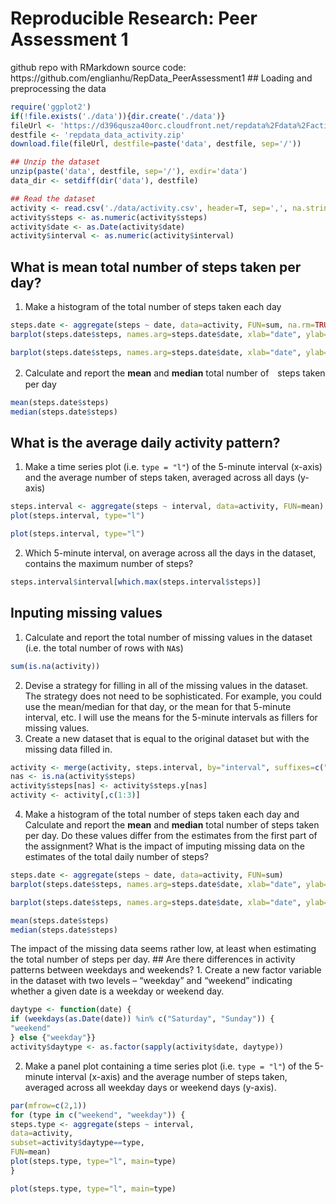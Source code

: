 Reproducible Research: Peer Assessment 1
========================================
github repo with RMarkdown source code:
https://github.com/englianhu/RepData_PeerAssessment1
## Loading and preprocessing the data
```r
require('ggplot2')
if(!file.exists('./data')){dir.create('./data')}
fileUrl <- 'https://d396qusza40orc.cloudfront.net/repdata%2Fdata%2Factivity.zip'
destfile <- 'repdata_data_activity.zip'
download.file(fileUrl, destfile=paste('data', destfile, sep='/'))

## Unzip the dataset
unzip(paste('data', destfile, sep='/'), exdir='data')
data_dir <- setdiff(dir('data'), destfile)

## Read the dataset
activity <- read.csv('./data/activity.csv', header=T, sep=',', na.strings='?', nrows=17568)
activity$steps <- as.numeric(activity$steps)
activity$date <- as.Date(activity$date)
activity$interval <- as.numeric(activity$interval)
```
## What is mean total number of steps taken per day?
1. Make a histogram of the total number of steps taken each day
```r
steps.date <- aggregate(steps ~ date, data=activity, FUN=sum, na.rm=TRUE)
barplot(steps.date$steps, names.arg=steps.date$date, xlab="date", ylab="steps")
```
```r
barplot(steps.date$steps, names.arg=steps.date$date, xlab="date", ylab="steps")
```

2. Calculate and report the **mean** and **median** total number of　steps taken per day
```r
mean(steps.date$steps)
median(steps.date$steps)
```
## What is the average daily activity pattern?
1. Make a time series plot (i.e. `type = "l"`) of the 5-minute
interval (x-axis) and the average number of steps taken, averaged
across all days (y-axis)
```r
steps.interval <- aggregate(steps ~ interval, data=activity, FUN=mean)
plot(steps.interval, type="l")
```
```r
plot(steps.interval, type="l")
```

2. Which 5-minute interval, on average across all the days in the
dataset, contains the maximum number of steps?
```r
steps.interval$interval[which.max(steps.interval$steps)]
```
## Inputing missing values
1. Calculate and report the total number of missing values in the
dataset (i.e. the total number of rows with `NA`s)
```r
sum(is.na(activity))
```
2. Devise a strategy for filling in all of the missing values in the
dataset. The strategy does not need to be sophisticated. For
example, you could use the mean/median for that day, or the mean
for that 5-minute interval, etc.
I will use the means for the 5-minute intervals as fillers for missing
values.
3. Create a new dataset that is equal to the original dataset but with
the missing data filled in.
```r
activity <- merge(activity, steps.interval, by="interval", suffixes=c("",".y"))
nas <- is.na(activity$steps)
activity$steps[nas] <- activity$steps.y[nas]
activity <- activity[,c(1:3)]
```
4. Make a histogram of the total number of steps taken each day and
Calculate and report the **mean** and **median** total number of
steps taken per day. Do these values differ from the estimates from
the first part of the assignment? What is the impact of imputing
missing data on the estimates of the total daily number of steps?
```r
steps.date <- aggregate(steps ~ date, data=activity, FUN=sum)
barplot(steps.date$steps, names.arg=steps.date$date, xlab="date", ylab="steps")
```
```r
barplot(steps.date$steps, names.arg=steps.date$date, xlab="date", ylab="steps")
```
```r
mean(steps.date$steps)
median(steps.date$steps)
```
The impact of the missing data seems rather low, at least when
estimating the total number of steps per day.
## Are there differences in activity patterns between weekdays and weekends?
1. Create a new factor variable in the dataset with two levels --
"weekday" and "weekend" indicating whether a given date is a
weekday or weekend day.
```r
daytype <- function(date) {
if (weekdays(as.Date(date)) %in% c("Saturday", "Sunday")) {
"weekend"
} else {"weekday"}}
activity$daytype <- as.factor(sapply(activity$date, daytype))
```
2. Make a panel plot containing a time series plot (i.e. `type = "l"`)
of the 5-minute interval (x-axis) and the average number of steps
taken, averaged across all weekday days or weekend days
(y-axis).
```r
par(mfrow=c(2,1))
for (type in c("weekend", "weekday")) {
steps.type <- aggregate(steps ~ interval,
data=activity,
subset=activity$daytype==type,
FUN=mean)
plot(steps.type, type="l", main=type)
}
```
```r
plot(steps.type, type="l", main=type)
```
